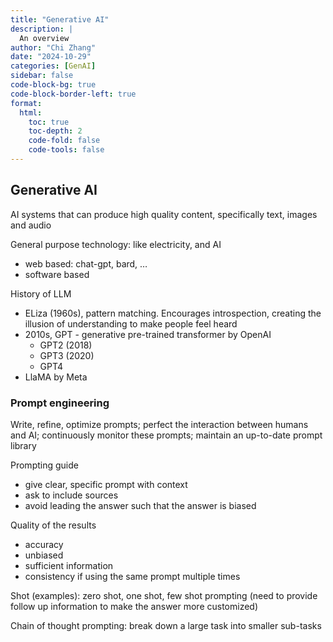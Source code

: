 ```yaml
---
title: "Generative AI"
description: |
  An overview
author: "Chi Zhang"
date: "2024-10-29"
categories: [GenAI]
sidebar: false
code-block-bg: true
code-block-border-left: true
format: 
  html:
    toc: true
    toc-depth: 2
    code-fold: false
    code-tools: false
---
```



## Generative AI

AI systems that can produce high quality content, specifically text, images and audio

General purpose technology: like electricity, and AI

* web based: chat-gpt, bard, ...
* software based


History of LLM

* ELiza (1960s), pattern matching. Encourages introspection, creating the illusion of understanding to make people feel heard
* 2010s, GPT - generative pre-trained transformer by OpenAI
  * GPT2 (2018)
  * GPT3 (2020)
  * GPT4
* LlaMA by Meta



### Prompt engineering

Write, refine, optimize prompts; perfect the interaction between humans and AI; continuously monitor these prompts; maintain an up-to-date prompt library


Prompting guide

* give clear, specific prompt with context
* ask to include sources
* avoid leading the answer such that the answer is biased

Quality of the results

* accuracy
* unbiased
* sufficient information
* consistency if using the same prompt multiple times


Shot (examples): zero shot, one shot, few shot prompting (need to provide follow up information to make the answer more customized)

Chain of thought prompting: break down a large task into smaller sub-tasks




